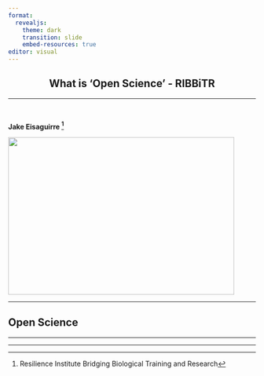 ```yaml
---
format: 
  revealjs:
    theme: dark
    transition: slide
    embed-resources: true
editor: visual
---
```


## What is 'Open Science' - RIBBiTR {style="text-align: center;"}

<hr color = #cadc30>

<br/>

<b> Jake Eisaguirre [^1] </b>

[^1]: Resilience Institute Bridging Biological Training and Research

![](images/great_frog.jpg){fig-align="center" width="4.79in" height="3.34in"}

------------------------------------------------------------------------

## Open Science

<hr color = #cadc30>

------------------------------------------------------------------------
